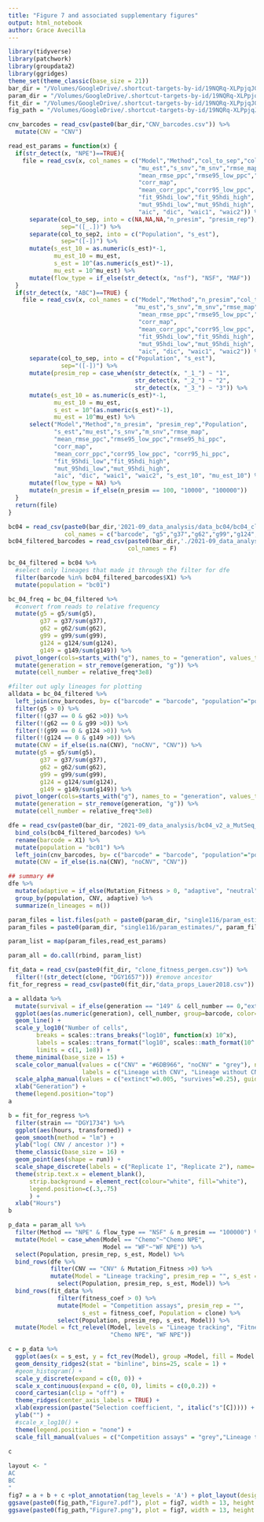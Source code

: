 ```yaml
---
title: "Figure 7 and associated supplementary figures"
output: html_notebook
author: Grace Avecilla
---
```


```r
library(tidyverse)
library(patchwork)
library(groupdata2)
library(ggridges)
theme_set(theme_classic(base_size = 21))
bar_dir = "/Volumes/GoogleDrive/.shortcut-targets-by-id/19NQRq-XLPpjqJGmLbP4MHRjala2WVahk/Avecilla et al Simulating CNV evolution/scripts/cnv_sims_inference/barcode_dfe/"
param_dir = "/Volumes/GoogleDrive/.shortcut-targets-by-id/19NQRq-XLPpjqJGmLbP4MHRjala2WVahk/Avecilla et al Simulating CNV evolution/scripts/cnv_sims_inference/hpc_output/Lauer2018/"
fit_dir = "/Volumes/GoogleDrive/.shortcut-targets-by-id/19NQRq-XLPpjqJGmLbP4MHRjala2WVahk/Avecilla et al Simulating CNV evolution/scripts/cnv_sims_inference/fitness_assays/"
fig_path = "/Volumes/GoogleDrive/.shortcut-targets-by-id/19NQRq-XLPpjqJGmLbP4MHRjala2WVahk/Avecilla et al Simulating CNV evolution/figures/"
```

```r
cnv_barcodes = read_csv(paste0(bar_dir,"CNV_barcodes.csv")) %>%
  mutate(CNV = "CNV")
```

```r
read_est_params = function(x) {
  if(str_detect(x, "NPE")==TRUE){
    file = read_csv(x, col_names = c("Model","Method","col_to_sep","col_to_sep2",
                                     "mu_est","s_snv","m_snv","rmse_map",
                                     "mean_rmse_ppc","rmse95_low_ppc","rmse95_hi_ppc",
                                     "corr_map",
                                     "mean_corr_ppc","corr95_low_ppc", "corr95_hi_ppc",
                                     "fit_95hdi_low","fit_95hdi_high",
                                     "mut_95hdi_low","mut_95hdi_high",
                                     "aic", "dic", "waic1", "waic2")) %>%
      separate(col_to_sep, into = c(NA,NA,NA,"n_presim", "presim_rep"), 
               sep="([_.])") %>%
      separate(col_to_sep2, into = c("Population", "s_est"), 
               sep="([-])") %>%
      mutate(s_est_10 = as.numeric(s_est)*-1,
             mu_est_10 = mu_est,
             s_est = 10^(as.numeric(s_est)*-1),
             mu_est = 10^mu_est) %>%
      mutate(flow_type = if_else(str_detect(x, "nsf"), "NSF", "MAF"))
  }
  if(str_detect(x, "ABC")==TRUE) {
    file = read_csv(x, col_names = c("Model","Method","n_presim","col_to_sep",
                                    "mu_est","s_snv","m_snv","rmse_map",
                                     "mean_rmse_ppc","rmse95_low_ppc","rmse95_hi_ppc",
                                     "corr_map",
                                     "mean_corr_ppc","corr95_low_ppc", "corr95_hi_ppc",
                                     "fit_95hdi_low","fit_95hdi_high",
                                     "mut_95hdi_low","mut_95hdi_high",
                                     "aic", "dic", "waic1", "waic2")) %>%
      separate(col_to_sep, into = c("Population", "s_est"), 
               sep="([-])") %>%
      mutate(presim_rep = case_when(str_detect(x, "_1_") ~ "1",
                                    str_detect(x, "_2_") ~ "2",
                                    str_detect(x, "_3_") ~ "3")) %>%
      mutate(s_est_10 = as.numeric(s_est)*-1,
             mu_est_10 = mu_est, 
             s_est = 10^(as.numeric(s_est)*-1),
             mu_est = 10^mu_est) %>%
      select("Model","Method","n_presim", "presim_rep","Population",
             "s_est","mu_est","s_snv","m_snv","rmse_map",
             "mean_rmse_ppc","rmse95_low_ppc","rmse95_hi_ppc",
             "corr_map",
             "mean_corr_ppc","corr95_low_ppc", "corr95_hi_ppc",
             "fit_95hdi_low","fit_95hdi_high",
             "mut_95hdi_low","mut_95hdi_high",
             "aic", "dic", "waic1", "waic2", "s_est_10", "mu_est_10") %>%
      mutate(flow_type = NA) %>%
      mutate(n_presim = if_else(n_presim == 100, "10000", "100000"))
  }
  return(file)
}
```


```r
bc04 = read_csv(paste0(bar_dir,'2021-09_data_analysis/data_bc04/bc04_cluster.csv'), 
                col_names = c("barcode", "g5","g37","g62","g99","g124","g149")) 
bc04_filtered_barcodes = read_csv(paste0(bar_dir,'./2021-09_data_analysis/data_bc04/bc04_bcfiltered_barcodes.csv'),
                                  col_names = F)

bc_04_filtered = bc04 %>% 
  #select only lineages that made it through the filter for dfe
  filter(barcode %in% bc04_filtered_barcodes$X1) %>%
  mutate(population = "bc01")

bc_04_freq = bc_04_filtered %>%
  #convert from reads to relative frequency
  mutate(g5 = g5/sum(g5),
         g37 = g37/sum(g37),
         g62 = g62/sum(g62),
         g99 = g99/sum(g99),
         g124 = g124/sum(g124),
         g149 = g149/sum(g149)) %>%
  pivot_longer(cols=starts_with("g"), names_to = "generation", values_to = "relative_freq") %>%
  mutate(generation = str_remove(generation, "g")) %>%
  mutate(cell_number = relative_freq*3e8)

#filter out ugly lineages for plotting
alldata = bc_04_filtered %>%
  left_join(cnv_barcodes, by= c("barcode" = "barcode", "population"="population")) %>% 
  filter(g5 > 0) %>%
  filter(!(g37 == 0 & g62 >0)) %>%
  filter(!(g62 == 0 & g99 >0)) %>%
  filter(!(g99 == 0 & g124 >0)) %>%
  filter(!(g124 == 0 & g149 >0)) %>%
  mutate(CNV = if_else(is.na(CNV), "noCNV", "CNV")) %>%
  mutate(g5 = g5/sum(g5),
         g37 = g37/sum(g37),
         g62 = g62/sum(g62),
         g99 = g99/sum(g99),
         g124 = g124/sum(g124),
         g149 = g149/sum(g149)) %>%
  pivot_longer(cols=starts_with("g"), names_to = "generation", values_to = "relative_freq") %>%
  mutate(generation = str_remove(generation, "g")) %>%
  mutate(cell_number = relative_freq*3e8)
```

```r
dfe = read_csv(paste0(bar_dir, "2021-09_data_analysis/bc04_v2_a_MutSeq_Result.csv")) %>%
  bind_cols(bc04_filtered_barcodes) %>%
  rename(barcode = X1) %>%
  mutate(population = "bc01") %>%
  left_join(cnv_barcodes, by= c("barcode" = "barcode", "population"="population")) %>% 
  mutate(CNV = if_else(is.na(CNV), "noCNV", "CNV"))

## summary ##
dfe %>%
  mutate(adaptive = if_else(Mutation_Fitness > 0, "adaptive", "neutral")) %>%
  group_by(population, CNV, adaptive) %>%
  summarize(n_lineages = n())
```

```r
param_files = list.files(path = paste0(param_dir, "single116/param_estimates/"), pattern = '*est_real_params.csv')
param_files = paste0(param_dir, "single116/param_estimates/", param_files)

param_list = map(param_files,read_est_params)

param_all = do.call(rbind, param_list)
```


```r
fit_data = read_csv(paste0(fit_dir, "clone_fitness_pergen.csv")) %>%
  filter(!(str_detect(clone, "DGY1657"))) #remove ancestor
fit_for_regress = read_csv(paste0(fit_dir,"data_props_Lauer2018.csv"))
```


```r
a = alldata %>%
  mutate(survival = if_else(generation == "149" & cell_number == 0,"extinct", "survives")) %>%
  ggplot(aes(as.numeric(generation), cell_number, group=barcode, color=CNV, alpha = survival)) +
  geom_line() + 
  scale_y_log10("Number of cells",
        breaks = scales::trans_breaks("log10", function(x) 10^x),
        labels = scales::trans_format("log10", scales::math_format(10^.x)),
        limits = c(1, 1e8)) +
  theme_minimal(base_size = 15) +
  scale_color_manual(values = c("CNV" = "#6DB966", "noCNV" = "grey"), name = "", 
                     labels = c("Lineage with CNV", "Lineage without CNV")) +
  scale_alpha_manual(values = c("extinct"=0.005, "survives"=0.25), guide = FALSE) +
  xlab("Generation") +
  theme(legend.position="top")
a
```

```r
b = fit_for_regress %>%
  filter(strain == "DGY1734") %>%
  ggplot(aes(hours, transformed)) +
  geom_smooth(method = "lm") +
  ylab("log( CNV / ancestor )") +
  theme_classic(base_size = 16) +
  geom_point(aes(shape = run)) +
  scale_shape_discrete(labels = c("Replicate 1", "Replicate 2"), name= "") +
  theme(strip.text.x = element_blank(),
      strip.background = element_rect(colour="white", fill="white"),
      legend.position=c(.3,.75)
      ) +
  xlab("Hours")
b
```


```r
p_data = param_all %>%
  filter(Method == "NPE" & flow_type == "NSF" & n_presim == "100000") %>%
  mutate(Model = case_when(Model == "Chemo"~"Chemo NPE",
                           Model == "WF"~"WF NPE")) %>%
  select(Population, presim_rep, s_est, Model) %>%
  bind_rows(dfe %>%
            filter(CNV == "CNV" & Mutation_Fitness >0) %>%
            mutate(Model = "Lineage tracking", presim_rep = "", s_est = Mutation_Fitness, Population = population) %>%
              select(Population, presim_rep, s_est, Model)) %>%
  bind_rows(fit_data %>%
              filter(fitness_coef > 0) %>%
              mutate(Model = "Competition assays", presim_rep = "", 
                     s_est = fitness_coef, Population = clone) %>%
              select(Population, presim_rep, s_est, Model)) %>%
  mutate(Model = fct_relevel(Model, levels = "Lineage tracking", "Fitness assays",
                             "Chemo NPE", "WF NPE"))

c = p_data %>%
  ggplot(aes(x = s_est, y = fct_rev(Model), group =Model, fill = Model )) +
  geom_density_ridges2(stat = "binline", bins=25, scale = 1) +
  #geom_histogram() +
  scale_y_discrete(expand = c(0, 0)) +
  scale_x_continuous(expand = c(0, 0), limits = c(0,0.2)) +
  coord_cartesian(clip = "off") +
  theme_ridges(center_axis_labels = TRUE) +
  xlab(expression(paste("Selection coefficient, ", italic("s"[C])))) +
  ylab("") +
  #scale_x_log10() +
  theme(legend.position = "none") +
  scale_fill_manual(values = c("Competition assays" = "grey","Lineage tracking"="#a6cee3", "Chemo NPE" = "#4daf4a", "WF NPE" = "#984ea3"))
  
c

```






```r
layout <- "
AC
BC
"
fig7 = a + b + c +plot_annotation(tag_levels = 'A') + plot_layout(design = layout)
ggsave(paste0(fig_path,"Figure7.pdf"), plot = fig7, width = 13, height = 7, units = "in")
ggsave(paste0(fig_path,"Figure7.png"), plot = fig7, width = 13, height = 7, units = "in")
```
